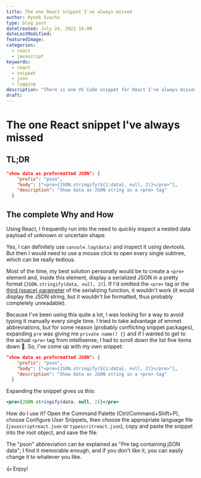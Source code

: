 ```yaml
---
title: The one React snippet I've always missed
author: Hynek Svacha
type: blog post
dateCreated: July 24, 2022 16:00
dateLastModified:
featuredImage:
categories:
  - react
  - javascript
keywords:
  - react
  - snippet
  - json
  - logging
description: "There is one VS Code snippet for React I've always missed. It allows me to inspect nested data payloads of uncertain shape in a quick and well readable way."
draft:
---
```


# The one React snippet I've always missed

## TL;DR

```json
"show data as preformatted JSON": {
    "prefix": "pson",
    "body": ["<pre>{JSON.stringify(${1:data}, null, 2)}</pre>"],
    "description": "Show data as JSON string in a <pre> tag"
  }
```

## The complete Why and How

Using React, I frequently run into the need to quickly inspect a nested data payload of unknown or uncertain shape.

Yes, I can definitely use `console.log(data)` and inspect it using devtools. But then I would need to use a mouse click to open every single subtree, which can be really tedious.

Most of the time, my best solution personally would be to create a `<pre>` element and, inside this element, display a serialized JSON in a pretty format (`JSON.stringify(data, null, 2)`). If I'd omitted the `<pre>` tag or the [third (space) parameter](https://developer.mozilla.org/en-US/docs/Web/JavaScript/Reference/Global_Objects/JSON/stringify#parameters) of the serializing function, it wouldn't work (it would display the JSON string, but it wouldn't be formatted, thus probably completely unreadable).

Because I've been using this quite a lot, I was looking for a way to avoid typing it manually every single time. I tried to take advantage of emmet abbreviations, but for some reason (probably conflicting snippet packages),  expanding `pre` was giving me `private name() {}` and if I wanted to get to the actual `<pre>` tag from intellisense, I had to scroll down the list five items down 🤔. So, I've come up with my own snippet:

```json
"show data as preformatted JSON": {
    "prefix": "pson",
    "body": ["<pre>{JSON.stringify(${1:data}, null, 2)}</pre>"],
    "description": "Show data as JSON string in a <pre> tag"
  }
```
Expanding the snippet gives us this:

```jsx
<pre>{JSON.stringify(data, null, 2)}</pre>
```

How do I use it? Open the Command Palette (Ctrl/Command+Shift+P), choose Configure User Snippets, then choose the appropriate language file (`javascriptreact.json` or `typescritreact.json`), copy and paste the snippet into the root object, and save the file.

The "pson" abbreviation can be explained as "Pre tag containing jSON data"; I find it memorable enough, and if you don't like it, you can easily change it to whatever you like.

👍 Enjoy!